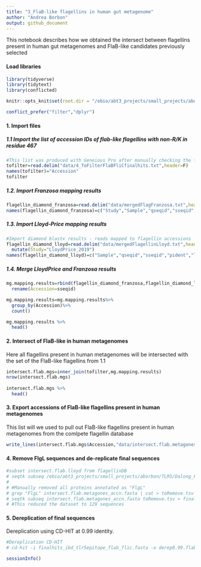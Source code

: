 ```yaml
---
title: "3_FlaB-like flagellins in human gut metagenome"
author: "Andrea Borbon"
output: github_document
---
```


This notebook describes how we obtained the intersect between flagellins present in human gut metagenomes and FlaB-like candidates previously selected

#### Load libraries
```r
library(tidyverse)
library(tidytext)
library(conflicted)
```

```r
knitr::opts_knit$set(root.dir = "/ebio/abt3_projects/small_projects/aborbon/TLR5/SilentFlagellins_code/")
```

```r
conflict_prefer("filter","dplyr")
```

#### 1. Import files
##### 1.1 Import the list of accession IDs of flab-like flagellins with non-R/K in residue 467
```r
#This list was produced with Geneious Pro after manually checking the flagellin alignments and selecting those accessions that did not have R/K in the position 467
tofilter=read.delim("data/4_ToFilterFlaBFliCfinalhits.txt",header=F)
names(tofilter)="Accession"
tofilter

```

##### 1.2. Import Franzosa mapping results
```r
flagellin_diamond_franzosa=read.delim("data/mergedFlagFranzosa.txt",header=F,sep="")
names(flagellin_diamond_franzosa)=c("Study","Sample","qseqid","sseqid","pident","length","mismatch","gapopen","qstart","qend","sstart","send","evalue","bitscore")

```

##### 1.3. Import Lloyd-Price mapping results
```r
#Import diamond blastx results - reads mapped to flagellin accessions  
flagellin_diamond_lloyd=read.delim("data/mergedFlagellinLloyd.txt",header=F,sep="")%>%
  mutate(Study="LloydPrice_2019")
names(flagellin_diamond_lloyd)=c("Sample","qseqid","sseqid","pident","length","mismatch","gapopen","qstart","qend","sstart","send","evalue","bitscore","Study")
```

##### 1.4. Merge LloydPrice and Franzosa results
```r
mg.mapping.results=rbind(flagellin_diamond_franzosa,flagellin_diamond_lloyd)%>%
  rename(Accession=sseqid)

mg.mapping.results=mg.mapping.results%>%
  group_by(Accession)%>%
  count()

mg.mapping.results %>%
  head()
```

#### 2. Intersect of FlaB-like in human metagenomes
Here all flagellins present in human metagenomes will be intersected with the set of the FlaB-like flagellins from 1.1
```r
intersect.flab.mgs=inner_join(tofilter,mg.mapping.results)
nrow(intersect.flab.mgs)
  
intersect.flab.mgs %>%
  head()
```

#### 3. Export accessions of FlaB-like flagellins present in human metagenomes
This list will we used to pull out FlaB-like flagellins present in human metagenomes from the comlpete flagellin database
```r
write_lines(intersect.flab.mgs$Accession,"data/intersect.flab.metagones_accn.tsv")
```

#### 4. Remove FlgL sequences and de-replicate final sequences
```r
#subset intersect.flab.lloyd from flagellinDB
# seqtk subseq /ebio/abt3_projects/small_projects/aborbon/TLR5/Dalong_Flagellin/flic_flab_search/Dalong_flagellinDB_100 /ebio/abt3_projects/small_projects/aborbon/TLR5/Dalong_Flagellin/flic_flab_search/diamond/1_flab_2_flic/intersect.flab.metagones_accn.tsv > intersect.flab.metagones_accn.fasta
# 
# #Manually removed all proteins annotated as "FlgL"
# grep "FlgL" intersect.flab.metagones_accn.fasta | cat > toRemove.tsv
# seqtk subseq intersect.flab.metagones_accn.fasta toRemove.tsv > finalhits_ibd_tlr5epitope_flab_flic.fasta #Revisar aquí como uso seqtk para esto
# #This reduced the dataset to 129 sequences
```

#### 5. Dereplication of final sequences
Dereplication using CD-HIT at 0.99 identity.
```r
#Dereplication CD-HIT
# cd-hit -i finalhits_ibd_tlr5epitope_flab_flic.fasta -o derep0.99.flablike.humanmetagenomes.fasta -c 0.99 -T 10 -M 16000 -n 5
```


```r
sessionInfo()
```

